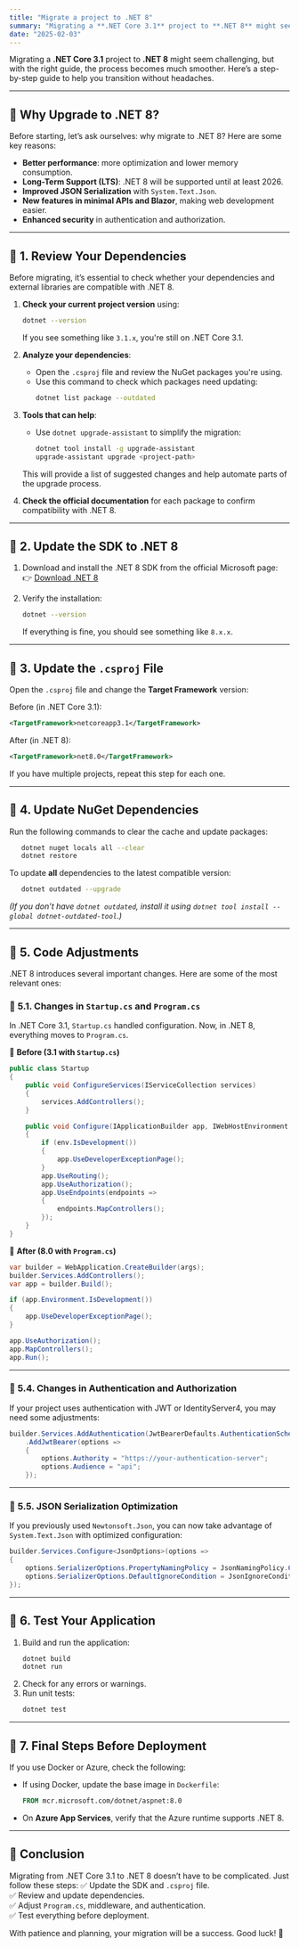 ```yaml
---
title: "Migrate a project to .NET 8"
summary: "Migrating a **.NET Core 3.1** project to **.NET 8** might seem challenging, but with the right guide, the process becomes much smoother. Here’s a step-by-step guide to help you transition without headaches."
date: "2025-02-03"
---
```


Migrating a **.NET Core 3.1** project to **.NET 8** might seem challenging, but with the right guide, the process becomes much smoother. Here’s a step-by-step guide to help you transition without headaches.

---

## 🔹 **Why Upgrade to .NET 8?**
Before starting, let’s ask ourselves: why migrate to .NET 8? Here are some key reasons:
- **Better performance**: more optimization and lower memory consumption.
- **Long-Term Support (LTS)**: .NET 8 will be supported until at least 2026.
- **Improved JSON Serialization** with `System.Text.Json`.
- **New features in minimal APIs and Blazor**, making web development easier.
- **Enhanced security** in authentication and authorization.

---

## 🔹 **1. Review Your Dependencies**
Before migrating, it’s essential to check whether your dependencies and external libraries are compatible with .NET 8.

1. **Check your current project version** using:
   ```bash
   dotnet --version
   ```
   If you see something like `3.1.x`, you're still on .NET Core 3.1.

2. **Analyze your dependencies**:
   - Open the `.csproj` file and review the NuGet packages you're using.
   - Use this command to check which packages need updating:
     ```bash
     dotnet list package --outdated
     ```

3. **Tools that can help**:
   - Use `dotnet upgrade-assistant` to simplify the migration:
     ```bash
     dotnet tool install -g upgrade-assistant
     upgrade-assistant upgrade <project-path>
     ```
   This will provide a list of suggested changes and help automate parts of the upgrade process.

4. **Check the official documentation** for each package to confirm compatibility with .NET 8.

---

## 🔹 **2. Update the SDK to .NET 8**
1. Download and install the .NET 8 SDK from the official Microsoft page:  
   👉 [Download .NET 8](https://dotnet.microsoft.com/en-us/download/dotnet/8.0)

2. Verify the installation:
   ```bash
   dotnet --version
   ```
   If everything is fine, you should see something like `8.x.x`.

---

## 🔹 **3. Update the `.csproj` File**
Open the `.csproj` file and change the **Target Framework** version:

Before (in .NET Core 3.1):
```xml
<TargetFramework>netcoreapp3.1</TargetFramework>
```
After (in .NET 8):
```xml
<TargetFramework>net8.0</TargetFramework>
```
If you have multiple projects, repeat this step for each one.

---

## 🔹 **4. Update NuGet Dependencies**
Run the following commands to clear the cache and update packages:
```bash
   dotnet nuget locals all --clear
   dotnet restore
```
To update **all** dependencies to the latest compatible version:
```bash
   dotnet outdated --upgrade
```
*(If you don’t have `dotnet outdated`, install it using `dotnet tool install --global dotnet-outdated-tool`.)*

---

## 🔹 **5. Code Adjustments**
.NET 8 introduces several important changes. Here are some of the most relevant ones:

### 🚀 **5.1. Changes in `Startup.cs` and `Program.cs`**
In .NET Core 3.1, `Startup.cs` handled configuration. Now, in .NET 8, everything moves to `Program.cs`.

📌 **Before (3.1 with `Startup.cs`)**
```csharp
public class Startup
{
    public void ConfigureServices(IServiceCollection services)
    {
        services.AddControllers();
    }

    public void Configure(IApplicationBuilder app, IWebHostEnvironment env)
    {
        if (env.IsDevelopment())
        {
            app.UseDeveloperExceptionPage();
        }
        app.UseRouting();
        app.UseAuthorization();
        app.UseEndpoints(endpoints =>
        {
            endpoints.MapControllers();
        });
    }
}
```
📌 **After (8.0 with `Program.cs`)**
```csharp
var builder = WebApplication.CreateBuilder(args);
builder.Services.AddControllers();
var app = builder.Build();

if (app.Environment.IsDevelopment())
{
    app.UseDeveloperExceptionPage();
}

app.UseAuthorization();
app.MapControllers();
app.Run();
```

---

### 🚀 **5.4. Changes in Authentication and Authorization**
If your project uses authentication with JWT or IdentityServer4, you may need some adjustments:
```csharp
builder.Services.AddAuthentication(JwtBearerDefaults.AuthenticationScheme)
    .AddJwtBearer(options =>
    {
        options.Authority = "https://your-authentication-server";
        options.Audience = "api";
    });
```

---

### 🚀 **5.5. JSON Serialization Optimization**
If you previously used `Newtonsoft.Json`, you can now take advantage of `System.Text.Json` with optimized configuration:
```csharp
builder.Services.Configure<JsonOptions>(options =>
{
    options.SerializerOptions.PropertyNamingPolicy = JsonNamingPolicy.CamelCase;
    options.SerializerOptions.DefaultIgnoreCondition = JsonIgnoreCondition.WhenWritingNull;
});
```

---

## 🔹 **6. Test Your Application**
1. Build and run the application:
   ```bash
   dotnet build
   dotnet run
   ```
2. Check for any errors or warnings.
3. Run unit tests:
   ```bash
   dotnet test
   ```

---

## 🔹 **7. Final Steps Before Deployment**
If you use Docker or Azure, check the following:
- If using Docker, update the base image in `Dockerfile`:
  ```dockerfile
  FROM mcr.microsoft.com/dotnet/aspnet:8.0
  ```
- On **Azure App Services**, verify that the Azure runtime supports .NET 8.

---

## 🚀 **Conclusion**
Migrating from .NET Core 3.1 to .NET 8 doesn’t have to be complicated. Just follow these steps:
✅ Update the SDK and `.csproj` file.  
✅ Review and update dependencies.  
✅ Adjust `Program.cs`, middleware, and authentication.  
✅ Test everything before deployment.

With patience and planning, your migration will be a success. Good luck! 🚀

